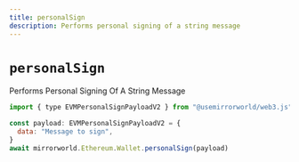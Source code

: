 ```yaml
---
title: personalSign
description: Performs personal signing of a string message
---
```


# `personalSign`

Performs Personal Signing Of A String Message

```js
import { type EVMPersonalSignPayloadV2 } from "@usemirrorworld/web3.js"

const payload: EVMPersonalSignPayloadV2 = {
  data: "Message to sign",
}
await mirrorworld.Ethereum.Wallet.personalSign(payload)
```
